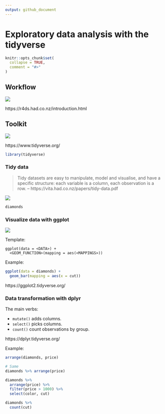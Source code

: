 ```yaml
---
output: github_document
---
```


# Exploratory data analysis with the tidyverse

```r
knitr::opts_chunk$set(
  collapse = TRUE,
  comment = "#>"
)
```

## Workflow

![](https://i.imgur.com/MitpHrJ.png)

https://r4ds.had.co.nz/introduction.html

## Toolkit

![](https://i.imgur.com/i61n3xb.png)

https://www.tidyverse.org/

```r
library(tidyverse)
```

### Tidy data

> Tidy datasets are easy to
manipulate, model and visualise, and have a specific structure: each variable is
a column, each observation is a row.
-- https://vita.had.co.nz/papers/tidy-data.pdf

![](https://i.imgur.com/nBC5Rk9.png)

```r
diamonds
```

### Visualize data with ggplot

![](https://i.imgur.com/WsoXgV2.png)

Template:

```
ggplot(data = <DATA>) +
  <GEOM_FUNCTION>(mapping = aes(<MAPPINGS>))
```

Example:

```r
ggplot(data = diamonds) +
  geom_bar(mapping = aes(x = cut))
```

https://ggplot2.tidyverse.org/

### Data transformation with dplyr

The main verbs:

* `mutate()` adds columns.
* `select()` picks columns.
* `count()` count observations by group.

https://dplyr.tidyverse.org/

Example:

```r
arrange(diamonds, price)

# Same
diamonds %>% arrange(price)

diamonds %>% 
  arrange(price) %>% 
  filter(price > 1000) %>% 
  select(color, cut)

diamonds %>% 
  count(cut)
```
